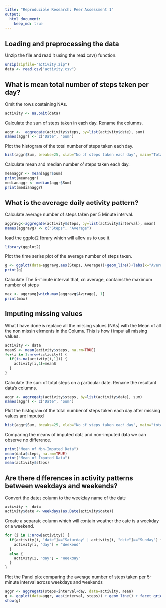 ```yaml
---
title: "Reproducible Research: Peer Assessment 1"
output: 
  html_document:
    keep_md: true
---
```



## Loading and preprocessing the data
Unzip the file and read it using the read.csv() function.
```r
unzip(zipfile="activity.zip")
data <- read.csv("activity.csv")
```

## What is mean total number of steps taken per day?
Omit the rows containing NAs.
```r
activity <- na.omit(data)
```
Calculate the sum of steps taken in each day.
Rename the columns.
```r
aggr <-  aggregate(activity$steps, by=list(activity$date), sum)
names(aggr) <- c("Date", "Sum")
```
Plot the histogram of the total number of steps taken each day.
```r
hist(aggr$Sum, breaks=25, xlab="No of steps taken each day", main="Total number of steps taken each day")
```
Calculate mean and median number of steps taken each day.
```r
meanaggr <- mean(aggr$Sum)
print(meanaggr)
medianaggr <- median(aggr$Sum)
print(medianaggr)
```

## What is the average daily activity pattern?
Calculate average number of steps taken per 5 Minute interval. 
```r
aggravg<-aggregate(activity$steps, by=list(activity$interval), mean)
names(aggravg) <- c("Steps", "Average")
```
load the ggplot2 library which will allow us to use it.
```r
library(ggplot2)
```
Plot the time series plot of the average number of steps taken.
```r
g <- ggplot(data=aggravg,aes(Steps, Average))+geom_line()+labs(x="Average number of steps taken", y="5 Minute intervals")+ggtitle("Average number of steps taken w.r.t time")
print(g)
```
Calculate The 5-minute interval that, on average, contains the maximum number of steps
```r
max <- aggravg[which.max(aggravg$Average), 1]
print(max)
```

## Imputing missing values
What I have done is replace all the missing values (NAs) with the Mean of all the non missin elements in the Column. This is how i imput all missing values.
```r
activity <- data
meanS <- mean(activity$steps, na.rm=TRUE)
for(i in 1:nrow(activity)) {
  if(is.na(activity[i,1])) {
    activity[i,1]=meanS
  }
}
```
Calculate the sum of total steps on a particular date.
Rename the resultant data's columns.
```r
aggr <- aggregate(activity$steps, by=list(activity$date), sum)
names(aggr) <- c("Date", "Sum")
````
Plot the histogram of the total number of steps taken each day after missing values are imputed
```r
hist(aggr$Sum, breaks=25, xlab="No of steps taken each day", main="total number of steps taken each day for imputed Data")
```
Comparing the means of imputed data and non-imputed data we can observe no difference.
```r
print("Mean of Non-Imputed Data")
mean(data$steps, na.rm=TRUE)
print("Mean of Imputed Data")
mean(activity$steps)
```

## Are there differences in activity patterns between weekdays and weekends?
Convert the dates column to the weekday name of the date
```r
activity <- data
activity$date <- weekdays(as.Date(activity$date))
```
Create a separate column which will contain weather the date is a weekday or a weekend.
```r
for (i in 1:nrow(activity)) {
  if(activity[i, "date"]=="Saturday" | activity[i, "date"]=="Sunday") {
    activity[i, "day"] = "Weekend"
  }
  else {
    activity[i, "day"] = "Weekday"
  }
}
```
Plot the Panel plot comparing the average number of steps taken per 5-minute interval across weekdays and weekends
```r
aggr <- aggregate(steps~interval+day, data=activity, mean)
g <- ggplot(data=aggr, aes(interval, steps)) + geom_line() + facet_grid(day~.) + labs(y="Average Steps") + ggtitle("Activity Pattern based on Weekdays/Weekends")
show(g)
```